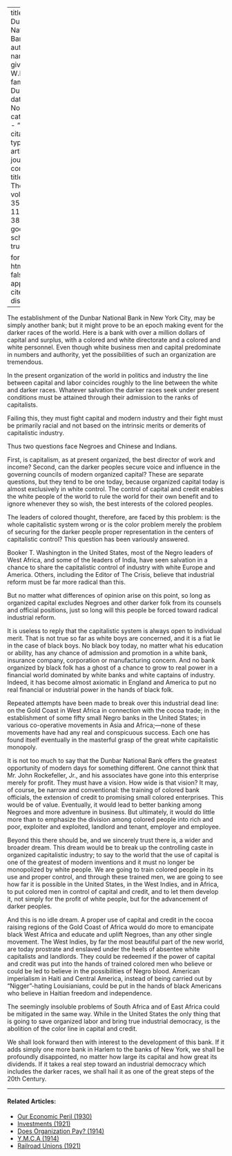 
---
title: 'The Dunbar National Bank'
author:
  - name:
      given: W.E.B.
      family: Du Bois
date: Nov. 1928
categories: 
  - ""
citation: 
  type: article-journal
  container-title: The Crisis
  volume: 35
  issue: 11
  page: 382
google-scholar: true

format:
  html:
    toc: false
    appendix-cite-as: display
---


The establishment of the Dunbar National Bank in New York City, may be simply another bank; but it might prove to be an epoch making event for the darker races of the world. Here is a bank with over a million dollars of capital and surplus, with a colored and white directorate and a colored and white personnel. Even though white business men and capital predominate in numbers and authority, yet the possibilities of such an organization are tremendous.

In the present organization of the world in politics and industry the line between capital and labor coincides roughly to the line between the white and darker races. Whatever salvation the darker races seek under present conditions must be attained through their admission to the ranks of capitalists.

Failing this, they must fight capital and modern industry and their fight must be primarily racial and not based on the intrinsic merits or demerits of capitalistic industry.

Thus two questions face Negroes and Chinese and Indians.

First, is capitalism, as at present organized, the best director of work and income? Second, can the darker peoples secure voice and influence in the governing councils of modern organized capital? These are separate questions, but they tend to be one today, because organized capital today is almost exclusively in white control. The control of capital and credit enables the white people of the world to rule the world for their own benefit and to ignore whenever they so wish, the best interests of the colored peoples.

The leaders of colored thought, therefore, are faced by this problem: is the whole capitalistic system wrong or is the color problem merely the problem of securing for the darker people proper representation in the centers of capitalistic control? This question has been variously answered.

Booker T. Washington in the United States, most of the Negro leaders of West Africa, and some of the leaders of India, have seen salvation in a chance to share the capitalistic control of industry with white Europe and America. Others, including the Editor of <span class = "small-caps">The Crisis</span>, believe that industrial reform must be far more radical than this.

But no matter what differences of opinion arise on this point, so long as organized capital excludes Negroes and other darker folk from its counsels and official positions, just so long will this people be forced toward radical industrial reform.

It is useless to reply that the capitalistic system is always open to individual merit. That is not true so far as white boys are concerned, and it is a fiat lie in the case of black boys. No black boy today, no matter what his education or ability, has any chance of admission and promotion in a white bank, insurance company, corporation or manufacturing concern. And no bank organized by black folk has a ghost of a chance to grow to real power in a financial world dominated by white banks and white captains of industry. Indeed, it has become almost axiomatic in England and America to put no real financial or industrial power in the hands of black folk.

Repeated attempts have been made to break over this industrial dead line: on the Gold Coast in West Africa in connection with the cocoa trade; in the establishment of some fifty small Negro banks in the United States; in various co-operative movements in Asia and Africa;---none of these movements have had any real and conspicuous success. Each one has found itself eventually in the masterful grasp of the great white capitalistic monopoly.

It is not too much to say that the Dunbar National Bank offers the greatest opportunity of modern days for something different. One cannot think that Mr. John Rockefeller, Jr., and his associates have gone into this enterprise merely for profit. They must have a vision. How wide is that vision? It may, of course, be narrow and conventional: the training of colored bank officials, the extension of credit to promising small colored enterprises. This would be of value. Eventually, it would lead to better banking among Negroes and more adventure in business. But ultimately, it would do little more than to emphasize the division among colored people into rich and poor, exploiter and exploited, landlord and tenant, employer and employee.

Beyond this there should be, and we sincerely trust there is, a wider and broader dream. This dream would be to break up the controlling caste in organized capitalistic industry; to say to the world that the use of capital is one of the greatest of modern inventions and it must no longer be monopolized by white people. We are going to train colored people in its use and proper control, and through these trained men, we are going to see how far it is possible in the United States, in the West Indies, and in Africa, to put colored men in control of capital and credit, and to let them develop it, not simply for the profit of white people, but for the advancement of darker peoples.

And this is no idle dream. A proper use of capital and credit in the cocoa raising regions of the Gold Coast of Africa would do more to emancipate black West Africa and educate and uplift Negroes, than any other single movement. The West Indies, by far the most beautiful part of the new world, are today prostrate and enslaved under the heels of absentee white capitalists and landlords. They could be redeemed if the power of capital and credit was put into the hands of trained colored men who believe or could be led to believe in the possibilities of Negro blood. American imperialism in Haiti and Central America, instead of being carried out by "Nigger"-hating Louisianians, could be put in the hands of black Americans who believe in Haitian freedom and independence.

The seemingly insoluble problems of South Africa and of East Africa could be mitigated in the same way. While in the United States the only thing that is going to save organized labor and bring true industrial democracy, is the abolition of the color line in capital and credit.

We shall look forward then with interest to the development of this bank. If it adds simply one more bank in Harlem to the banks of New York, we shall be profoundly disappointed, no matter how large its capital and how great its dividends. If it takes a real step toward an industrial democracy which includes the darker races, we shall hail it as one of the great steps of the 20th Century.

<!-- Similar articles start here -->
<div  class="clear-wrap"></div>
<hr>
#### Related Articles:

* [Our Economic Peril (1930)](/Volumes/37/03/our_economic_peril.html)
* [Investments (1921)](/Volumes/22/05/investments.html)
* [Does Organization Pay? (1914)](/Volumes/07/06/does_organization_pay.html)
* [Y.M.C.A (1914)](/Volumes/09/02/ymca.html)
* [Railroad Unions (1921)](/Volumes/22/05/railroad_unions.html)

<!-- Similar articles end here -->
